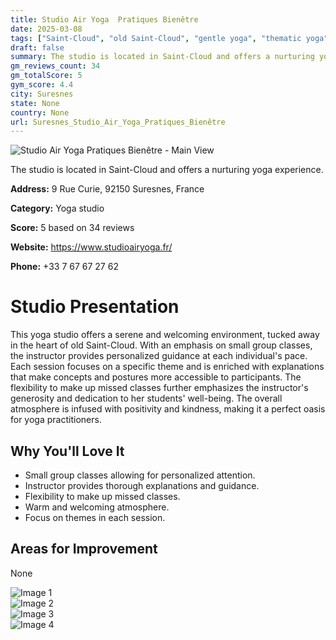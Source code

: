 ```yaml
---
title: Studio Air Yoga  Pratiques Bienêtre
date: 2025-03-08
tags: ["Saint-Cloud", "old Saint-Cloud", "gentle yoga", "thematic yoga", "serene", "personalized", "Suresnes"]  
draft: false
summary: The studio is located in Saint-Cloud and offers a nurturing yoga experience.
gm_reviews_count: 34
gm_totalScore: 5
gym_score: 4.4
city: Suresnes
state: None
country: None
url: Suresnes_Studio_Air_Yoga_Pratiques_Bienêtre
---
```


<div className="aspect-[16/9] relative my-8">
  <img 
    src="https://lh5.googleusercontent.com/p/AF1QipPRlFPZ9a2ymbWJN5iHTE4RDbFeDNXWwB0F8Rqc=w1920-h1080-k-no"
    alt="Studio Air Yoga  Pratiques Bienêtre - Main View"
    className="object-cover absolute inset-0 w-full h-full rounded-lg"
  />
</div>

The studio is located in Saint-Cloud and offers a nurturing yoga experience.

**Address:** 9 Rue Curie, 92150 Suresnes, France

**Category:** Yoga studio

**Score:** 5 based on 34 reviews

**Website:** https://www.studioairyoga.fr/

**Phone:** +33 7 67 67 27 62

# Studio Presentation

This yoga studio offers a serene and welcoming environment, tucked away in the heart of old Saint-Cloud. With an emphasis on small group classes, the instructor provides personalized guidance at each individual's pace. Each session focuses on a specific theme and is enriched with explanations that make concepts and postures more accessible to participants. The flexibility to make up missed classes further emphasizes the instructor's generosity and dedication to her students' well-being. The overall atmosphere is infused with positivity and kindness, making it a perfect oasis for yoga practitioners.

## Why You'll Love It

- Small group classes allowing for personalized attention.
- Instructor provides thorough explanations and guidance.
- Flexibility to make up missed classes.
- Warm and welcoming atmosphere.
- Focus on themes in each session.

## Areas for Improvement

None

<div className="grid grid-cols-1 xl:grid-cols-2 gap-4 my-8">
<div className="aspect-[4/3] relative"><img src="https://lh5.googleusercontent.com/p/AF1QipMaUKU4IS9jGOf1nvXAkSyPJCsL5z-ZVfm7eliF=w1920-h1080-k-no" alt="Image 1" className="object-cover absolute inset-0 w-full h-full rounded-lg" /></div>
<div className="aspect-[4/3] relative"><img src="https://lh5.googleusercontent.com/p/AF1QipN5wIrN8WpP73t8UhA5Me94OA_eo5FJey-EcSmH=w1920-h1080-k-no" alt="Image 2" className="object-cover absolute inset-0 w-full h-full rounded-lg" /></div>
<div className="aspect-[4/3] relative"><img src="https://lh5.googleusercontent.com/p/AF1QipOrW4t7A00uZKtLkLUNjt1tYZybnWOzWHwxDffy=w1920-h1080-k-no" alt="Image 3" className="object-cover absolute inset-0 w-full h-full rounded-lg" /></div>
<div className="aspect-[4/3] relative"><img src="https://lh5.googleusercontent.com/p/AF1QipPJFmCMN_fqKhNc94UQnmtj7jvY3BfGy8cJKXWz=w1920-h1080-k-no" alt="Image 4" className="object-cover absolute inset-0 w-full h-full rounded-lg" /></div>
</div>